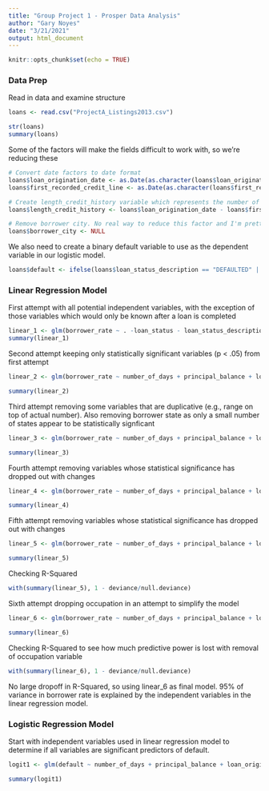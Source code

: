 ```yaml
---
title: "Group Project 1 - Prosper Data Analysis"
author: "Gary Noyes"
date: "3/21/2021"
output: html_document
---
```


```r
knitr::opts_chunk$set(echo = TRUE)
```

### Data Prep

Read in data and examine structure
```r
loans <- read.csv("ProjectA_Listings2013.csv")

str(loans)
summary(loans)
```

Some of the factors will make the fields difficult to work with, so we're reducing these

```r
# Convert date factors to date format
loans$loan_origination_date <- as.Date(as.character(loans$loan_origination_date), format="%m/%d/%Y")
loans$first_recorded_credit_line <- as.Date(as.character(loans$first_recorded_credit_line), format="%m/%d/%Y")

# Create length_credit_history variable which represents the number of days between the origination date and the first recorded credit line
loans$length_credit_history <- loans$loan_origination_date - loans$first_recorded_credit_line

# Remove borrower city. No real way to reduce this factor and I'm pretty sure this would be considered redlining (illegal) anyway
loans$borrower_city <- NULL
```

We also need to create a binary default variable to use as the dependent variable in our logistic model.

```r
loans$default <- ifelse(loans$loan_status_description == "DEFAULTED" | loans$loan_status_description == "CHARGEOFF", 1, 0)
```



### Linear Regression Model

First attempt with all potential independent variables, with the exception of those variables which would only be known after a loan is completed

```r
linear_1 <- glm(borrower_rate ~ . -loan_status - loan_status_description -default, data = loans)
summary(linear_1)
```

Second attempt keeping only statistically significant variables (p < .05) from first attempt

```r
linear_2 <- glm(borrower_rate ~ number_of_days + principal_balance + loan_origination_date + amount_funded + prosper_rating + listing_term + listing_monthly_payment + scorex + prosper_score + listing_category_id + income_range_description + stated_monthly_income +  employment_status_description + occupation + borrower_state + lender_indicator + monthly_debt + public_records_last10_years +  current_credit_lines + open_credit_lines + bankcard_utilization + total_open_revolving_accounts + total_inquiries + delinquencies_over30_days + is_homeowner, data = loans)

summary(linear_2)

```

Third attempt removing some variables that are duplicative (e.g., range on top of actual number). Also removing borrower state as only a small number of states appear to be statistically signficant

```r
linear_3 <- glm(borrower_rate ~ number_of_days + principal_balance + loan_origination_date + amount_funded + prosper_rating + listing_term + listing_monthly_payment + scorex + prosper_score + listing_category_id +  stated_monthly_income + employment_status_description + occupation + lender_indicator + monthly_debt + public_records_last10_years +  current_credit_lines + open_credit_lines + bankcard_utilization + total_open_revolving_accounts + total_inquiries + delinquencies_over30_days + is_homeowner, data = loans)

summary(linear_3)

```

Fourth attempt removing variables whose statistical significance has dropped out with changes

```r
linear_4 <- glm(borrower_rate ~ number_of_days + principal_balance + loan_origination_date + amount_funded + prosper_rating + listing_term + listing_monthly_payment + scorex + prosper_score + listing_category_id +  stated_monthly_income + employment_status_description + occupation + lender_indicator + monthly_debt + public_records_last10_years +  bankcard_utilization + total_open_revolving_accounts +  delinquencies_over30_days , data = loans)

summary(linear_4)
```

Fifth attempt removing variables whose statistical significance has dropped out with changes

```r
linear_5 <- glm(borrower_rate ~ number_of_days + principal_balance + loan_origination_date + amount_funded + prosper_rating + listing_term + listing_monthly_payment + scorex + prosper_score + listing_category_id +  stated_monthly_income + employment_status_description + occupation + lender_indicator + public_records_last10_years +  bankcard_utilization + delinquencies_over30_days , data = loans)

summary(linear_5)
```

Checking R-Squared

```r
with(summary(linear_5), 1 - deviance/null.deviance)
```

Sixth attempt dropping occupation in an attempt to simplify the model
```r
linear_6 <- glm(borrower_rate ~ number_of_days + principal_balance + loan_origination_date + amount_funded + prosper_rating + listing_term + listing_monthly_payment + scorex + prosper_score + listing_category_id +  stated_monthly_income + employment_status_description + lender_indicator + public_records_last10_years +  bankcard_utilization + delinquencies_over30_days , data = loans)

summary(linear_6)
```

Checking R-Squared to see how much predictive power is lost with removal of occupation variable

```r
with(summary(linear_6), 1 - deviance/null.deviance)
```

No large dropoff in R-Squared, so using linear_6 as final model. 95% of variance in borrower rate is explained by the independent variables in the linear regression model. 

### Logistic Regression Model

Start with independent variables used in linear regression model to determine if all variables are significant predictors of default.

```r
logit1 <- glm(default ~ number_of_days + principal_balance + loan_origination_date + amount_funded + prosper_rating + listing_term + listing_monthly_payment + scorex + prosper_score + listing_category_id +  stated_monthly_income + employment_status_description + lender_indicator + public_records_last10_years +  bankcard_utilization + delinquencies_over30_days , data = loans)

summary(logit1)
```

